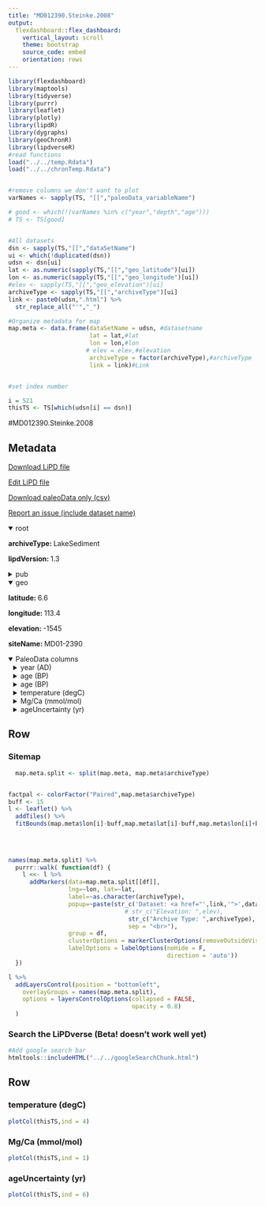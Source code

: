 ```yaml
---
title: "MD012390.Steinke.2008"
output: 
  flexdashboard::flex_dashboard:
    vertical_layout: scroll
    theme: bootstrap
    source_code: embed
    orientation: rows
---
```


```r
library(flexdashboard)
library(maptools)
library(tidyverse)
library(purrr)
library(leaflet)
library(plotly)
library(lipdR)
library(dygraphs)
library(geoChronR)
library(lipdverseR)
#read functions
load("../../temp.Rdata")
load("../../chronTemp.Rdata")


#remove columns we don't want to plot
varNames <- sapply(TS, "[[","paleoData_variableName")

# good <- which(!(varNames %in% c("year","depth","age")))
# TS <- TS[good]


#All datasets
dsn <- sapply(TS,"[[","dataSetName")
ui <- which(!duplicated(dsn))
udsn <- dsn[ui]
lat <- as.numeric(sapply(TS,"[[","geo_latitude")[ui])
lon <- as.numeric(sapply(TS,"[[","geo_longitude")[ui])
#elev <- sapply(TS,"[[","geo_elevation")[ui]
archiveType <- sapply(TS,"[[","archiveType")[ui]
link <- paste0(udsn,".html") %>% 
  str_replace_all("'","_")

#Organize metadata for map
map.meta <- data.frame(dataSetName = udsn, #datasetname
                       lat = lat,#lat
                       lon = lon,#lon
                      # elev = elev,#elevation
                       archiveType = factor(archiveType),#archiveType
                       link = link)#Link


#set index number

i = 521
thisTS <- TS[which(udsn[i] == dsn)]
```
#MD012390.Steinke.2008

Metadata {.sidebar}
-------------------------------------
[Download LiPD file](MD012390.Steinke.2008.lpd)
            

[Edit LiPD file](http://lipd.net/playground?source=http://lipdverse.org/globalHolocene/0_25_5/MD012390.Steinke.2008.lpd)
            

[Download paleoData only (csv)](MD012390.Steinke.2008.csv)
            

[Report an issue (include dataset name)](https://github.com/nickmckay/LiPDverse/issues)

<details open style="margin-left: 0px">
<summary>root</summary>
<p style="margin-left: 0px"><strong>archiveType: </strong>LakeSediment
<p style="margin-left: 0px"><strong>lipdVersion: </strong>1.3
</details>
<details>
<summary>pub</summary>
<details style="margin-left: 10px">
<summary>pub1</summary>
<p style="margin-left: 10px"><strong>author: </strong>list(list(name = "Steinke, Stephan"), list(name = "Kienast, Markus"), list(name = "Groeneveld, Jeroen"), list(name = "Lin, Li-Chuan"), list(name = "Chen, Min-Te"), list(name = "Rendle-Buehring, Rebecca"))
<p style="margin-left: 10px"><strong>citeKey: </strong>steinke2008proxydependenceofthetempo
<p style="margin-left: 10px"><strong>journal: </strong>Quaternary Science Reviews
<p style="margin-left: 10px"><strong>volume: </strong>27
<p style="margin-left: 10px"><strong>pages: </strong>688-700
<p style="margin-left: 10px"><strong>title: </strong>Proxy dependence of the temporal pattern of deglacial warming in the tropical South China Sea: toward resolving seasonality
</details>
<details style="margin-left: 10px">
<summary>pub2</summary>
<p style="margin-left: 10px"><strong>author: </strong>list(list(name = NA))
<p style="margin-left: 10px"><strong>citeKey: </strong>nan0needsatitle
<p style="margin-left: 10px"><strong>title: </strong>NEEDS A TITLE!
</details>
</details>
<details open style="margin-left: 0px">
<summary>geo</summary>
<p style="margin-left: 0px"><strong>latitude: </strong>6.6
<p style="margin-left: 0px"><strong>longitude: </strong>113.4
<p style="margin-left: 0px"><strong>elevation: </strong>-1545
<p style="margin-left: 0px"><strong>siteName: </strong>MD01-2390
</details>
<details open>
<summary>PaleoData columns</summary>
<details style="margin-left: 10px">
<summary>year (AD)</summary>
<p style="margin-left: 10px"><strong>TSid: </strong>RMJzJXLOU2R
<p style="margin-left: 10px"><strong>variableName: </strong>year
<p style="margin-left: 10px"><strong>units: </strong>AD
<p style="margin-left: 10px"><strong>description: </strong>Year AD
</details>
<details style="margin-left: 10px">
<summary>age (BP)</summary>
<p style="margin-left: 10px"><strong>TSid: </strong>RGM5bjbnlru
<p style="margin-left: 10px"><strong>variableName: </strong>age
<p style="margin-left: 10px"><strong>units: </strong>BP
<p style="margin-left: 10px"><strong>description: </strong>Years before present (1950) BP
</details>
<details style="margin-left: 10px">
<summary>age (BP)</summary>
<p style="margin-left: 10px"><strong>TSid: </strong>GH3409c80f
<p style="margin-left: 10px"><strong>variableName: </strong>age
<p style="margin-left: 10px"><strong>units: </strong>BP
<p style="margin-left: 10px"><strong>description: </strong>age
<p style="margin-left: 10px"><strong>useInGlobalTemperatureAnalysis: </strong>FALSE
</details>
<details style="margin-left: 10px">
<summary>temperature (degC)</summary>
<p style="margin-left: 10px"><strong>TSid: </strong>GHbf21e8dc
<p style="margin-left: 10px"><strong>variableName: </strong>temperature
<p style="margin-left: 10px"><strong>units: </strong>degC
<p style="margin-left: 10px"><strong>useInGlobalTemperatureAnalysis: </strong>TRUE
<details>
<summary>interpretation</summary>
<details style="margin-left: 20px">
<summary>1</summary>
<p style="margin-left: 20px"><strong>direction: </strong>positive
<p style="margin-left: 20px"><strong>interpDirection: </strong>positive
<p style="margin-left: 20px"><strong>scope: </strong>climate
<p style="margin-left: 20px"><strong>seasonality: </strong>1 2 3 4 5 6 7 8 9 10 11 12
<p style="margin-left: 20px"><strong>variable: </strong>T
<p style="margin-left: 20px"><strong>variableDetail: </strong>sea@surface
<p style="margin-left: 20px"><strong>variableDetailOriginal: </strong>SST
</details>
</details>
</details>
<details style="margin-left: 10px">
<summary>Mg/Ca (mmol/mol)</summary>
<p style="margin-left: 10px"><strong>TSid: </strong>GH795ccc50
<p style="margin-left: 10px"><strong>variableName: </strong>Mg/Ca
<p style="margin-left: 10px"><strong>units: </strong>mmol/mol
<p style="margin-left: 10px"><strong>useInGlobalTemperatureAnalysis: </strong>FALSE
</details>
<details style="margin-left: 10px">
<summary>ageUncertainty (yr)</summary>
<p style="margin-left: 10px"><strong>TSid: </strong>GH85297b26
<p style="margin-left: 10px"><strong>variableName: </strong>ageUncertainty
<p style="margin-left: 10px"><strong>units: </strong>yr
<p style="margin-left: 10px"><strong>description: </strong>agemodelerroryr,1
<p style="margin-left: 10px"><strong>useInGlobalTemperatureAnalysis: </strong>FALSE
</details>

Row {.tabset .tabset-fade}
-----------------------------------------------------------------------

### Sitemap

```r
  map.meta.split <- split(map.meta, map.meta$archiveType)


factpal <- colorFactor("Paired",map.meta$archiveType)
buff <- 15
l <- leaflet() %>% 
  addTiles() %>% 
  fitBounds(map.meta$lon[i]-buff,map.meta$lat[i]-buff,map.meta$lon[i]+buff,map.meta$lat[i]+buff)
  

  
  
names(map.meta.split) %>%
  purrr::walk( function(df) {
    l <<- l %>%
      addMarkers(data=map.meta.split[[df]],
                 lng=~lon, lat=~lat,
                 label=~as.character(archiveType),
                 popup=~paste(str_c('Dataset: <a href="',link,'">',dataSetName,'</a>'),
                                 # str_c("Elevation: ",elev),
                                  str_c("Archive Type: ",archiveType),
                                  sep = "<br>"),
                 group = df,
                 clusterOptions = markerClusterOptions(removeOutsideVisibleBounds = F),
                 labelOptions = labelOptions(noHide = F,
                                             direction = 'auto'))
  })

l %>%
  addLayersControl(position = "bottomleft",
    overlayGroups = names(map.meta.split),
    options = layersControlOptions(collapsed = FALSE,
                                   opacity = 0.8)
  )
```

### Search the LiPDverse (Beta! doesn't work well yet)
```r
#Add google search bar
htmltools::includeHTML("../../googleSearchChunk.html")
```


Row {.tabset .tabset-fade}
-----------------------------------------------------------------------

### temperature (degC)
```r
plotCol(thisTS,ind = 4)
```

### Mg/Ca (mmol/mol)
```r
plotCol(thisTS,ind = 1)
```

### ageUncertainty (yr)
```r
plotCol(thisTS,ind = 6)
```
